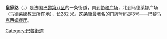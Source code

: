 {{Infobox street
| name = 皇家路<br />{{lang|fr|Rue Royale}}
| image = File:Rue royale jms.jpg
| image_size = 230px
| image_alt = 
| caption = 由[[馬德萊娜廣場|馬德萊娜廣場]]至[[協和廣場|協和廣場]]的皇家路
| map_type = France Paris
| map_size = 265
| coordinates = {{Coord|48|52|5|N|2|19|23|E|type:landmark_region:FR|display=inline,title}}
| arrondissement = [[巴黎第八區|第八區]]
| quarter = Madeleine. 
| terminus_a = [[協和廣場|協和廣場]]2號
| terminus_b = [[馬德萊娜廣場|馬德萊娜廣場]]2號
| length = {{convert|282|m|abbr=on}}
| width = 協和廣場和[[聖奧諾雷市郊路|聖奧諾雷市郊路]]之間{{convert|22.8|m|abbr=on}}，其餘43 m
| completion_date = 1732年4月22日
| inauguration_label = 命名
| inauguration_date = 1768年3月11日
}}

'''皇家路'''（{{lang-fr|Rue Royale}}，{{IPA-fr|ʁy ʁwajal}}）是法国[[巴黎|巴黎]][[巴黎第八区|第八区]]的一条街道，南到[[协和广场|协和广场]]，北到马德莱娜广场（[[马德莱娜教堂|马德莱娜教堂]]所在地），长282 米。这条街最著名的门牌号码是3号——巴黎[[马克西姆餐厅|马克西姆餐厅]]。

[[Category:巴黎街道|Category:巴黎街道]]